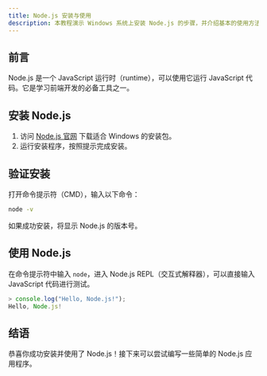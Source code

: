 ```yaml
---
title: Node.js 安装与使用
description: 本教程演示 Windows 系统上安装 Node.js 的步骤，并介绍基本的使用方法。
---
```


## 前言

Node.js 是一个 JavaScript 运行时（runtime），可以使用它运行 JavaScript 代码。它是学习前端开发的必备工具之一。

## 安装 Node.js

1. 访问 [Node.js 官网](https://nodejs.org/) 下载适合 Windows 的安装包。
2. 运行安装程序，按照提示完成安装。

## 验证安装

打开命令提示符（CMD），输入以下命令：

```bash
node -v
```

如果成功安装，将显示 Node.js 的版本号。

## 使用 Node.js

在命令提示符中输入 `node`，进入 Node.js REPL（交互式解释器），可以直接输入 JavaScript 代码进行测试。

```javascript
> console.log("Hello, Node.js!");
Hello, Node.js!
```

## 结语

恭喜你成功安装并使用了 Node.js！接下来可以尝试编写一些简单的 Node.js 应用程序。